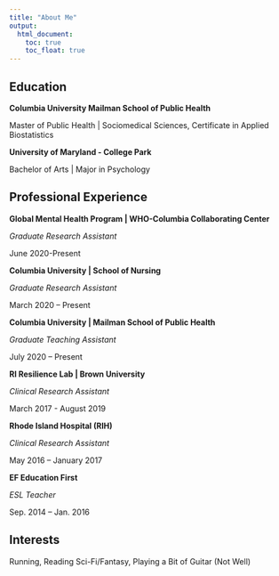 ```yaml
---
title: "About Me"
output: 
  html_document:
    toc: true
    toc_float: true
---
```


## Education

**Columbia University Mailman School of Public Health**

Master of Public Health | Sociomedical Sciences, Certificate in Applied Biostatistics
						       
**University of Maryland - College Park**	

Bachelor of Arts | Major in Psychology

## Professional Experience

**Global Mental Health Program | WHO-Columbia Collaborating Center**

*Graduate Research Assistant*

June 2020-Present

**Columbia University | School of Nursing**

*Graduate Research Assistant*

March 2020 – Present 

**Columbia University | Mailman School of Public Health**

*Graduate Teaching Assistant*

July 2020 – Present 

**RI Resilience Lab | Brown University**

*Clinical Research Assistant*

March 2017 - August 2019

**Rhode Island Hospital (RIH)**

*Clinical Research Assistant*

May 2016 – January 2017

**EF Education First**

*ESL Teacher*

Sep. 2014 – Jan. 2016

## Interests

Running, Reading Sci-Fi/Fantasy, Playing a Bit of Guitar (Not Well)